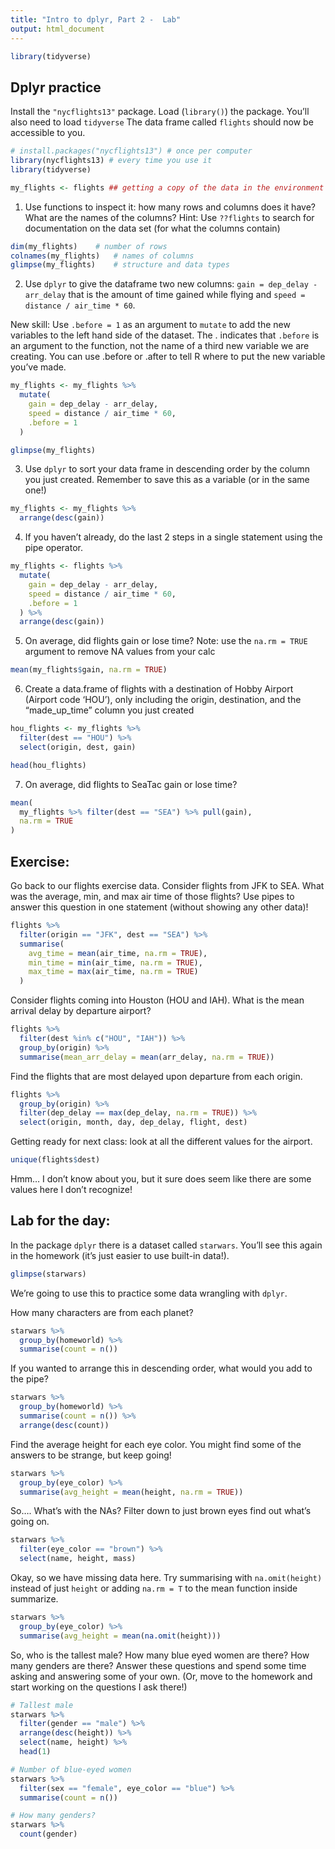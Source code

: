 ```yaml
---
title: "Intro to dplyr, Part 2 -  Lab"
output: html_document
---
```


```r
library(tidyverse)
```


## Dplyr practice

Install the `"nycflights13"` package. Load (`library()`) the package.
You'll also need to load `tidyverse` The data frame called `flights` should now be accessible to you.


```r
# install.packages("nycflights13") # once per computer 
library(nycflights13) # every time you use it
library(tidyverse)

my_flights <- flights ## getting a copy of the data in the environment
```


1. Use functions to inspect it: how many rows and columns does it have? What are the names of the columns? Hint: Use `??flights` to search for documentation on the data set (for what the columns contain)

```r
dim(my_flights)    # number of rows
colnames(my_flights)   # names of columns
glimpse(my_flights)    # structure and data types
```


2. Use `dplyr` to give the dataframe two new columns: `gain = dep_delay - arr_delay` that is the amount of time gained while flying and `speed = distance / air_time * 60`.

New skill: Use `.before = 1` as an argument to `mutate` to add the new variables to the left hand side of the dataset. The . indicates that `.before` is an argument to the function, not the name of a third new variable we are creating. You can use .before or .after to tell R where to put the new variable you've made.


```r
my_flights <- my_flights %>%
  mutate(
    gain = dep_delay - arr_delay,
    speed = distance / air_time * 60,
    .before = 1
  )

glimpse(my_flights)
```


3. Use `dplyr` to sort your data frame in descending order by the column you just created. Remember to save this as a variable (or in the same one!)

```r
my_flights <- my_flights %>%
  arrange(desc(gain))
```

4. If you haven't already, do the last 2 steps in a single statement using the pipe operator. 

```r
my_flights <- flights %>%
  mutate(
    gain = dep_delay - arr_delay,
    speed = distance / air_time * 60,
    .before = 1
  ) %>%
  arrange(desc(gain))
```


5. On average, did flights gain or lose time? Note: use the `na.rm = TRUE` argument to remove NA values from your calc

```r
mean(my_flights$gain, na.rm = TRUE)

```


6. Create a data.frame of flights with a destination of Hobby Airport (Airport code 'HOU'), only including the origin, destination, and the "made_up_time" column you just created

```r
hou_flights <- my_flights %>%
  filter(dest == "HOU") %>%
  select(origin, dest, gain)

head(hou_flights)
```


7. On average, did flights to SeaTac gain or lose time?


```r
mean(
  my_flights %>% filter(dest == "SEA") %>% pull(gain),
  na.rm = TRUE
)

```

  
## Exercise: 


Go back to our flights exercise data. Consider flights from JFK to SEA. What was the average, min, and max air time of those flights? Use pipes to answer this question in one statement (without showing any other data)!

```r
flights %>%
  filter(origin == "JFK", dest == "SEA") %>%
  summarise(
    avg_time = mean(air_time, na.rm = TRUE),
    min_time = min(air_time, na.rm = TRUE),
    max_time = max(air_time, na.rm = TRUE)
  )

```

Consider flights coming into Houston (HOU and IAH). What is the mean arrival delay by departure airport? 

```r
flights %>%
  filter(dest %in% c("HOU", "IAH")) %>%
  group_by(origin) %>%
  summarise(mean_arr_delay = mean(arr_delay, na.rm = TRUE))


```

Find the flights that are most delayed upon departure from each origin.

```r

flights %>%
  group_by(origin) %>%
  filter(dep_delay == max(dep_delay, na.rm = TRUE)) %>%
  select(origin, month, day, dep_delay, flight, dest)

```
Getting ready for next class: look at all the different values for the  airport.

```r
unique(flights$dest)

```

Hmm... I don't know about you, but it sure does seem like there are some values here I don't recognize! 


## Lab for the day:


In the package `dplyr` there is a dataset called `starwars`. You'll see this again in the homework (it's just easier to use built-in data!).

```r
glimpse(starwars)
```


We're going to use this to practice some data wrangling with `dplyr`. 


How many characters are from each planet?

```r
starwars %>%
  group_by(homeworld) %>%
  summarise(count = n())


```

If you wanted to arrange this in descending order, what would you add to the pipe? 

```r
starwars %>% 
  group_by(homeworld) %>%
  summarise(count = n()) %>%
  arrange(desc(count))
```

Find the average height for each eye color. You might find some of the answers to be strange, but keep going! 

```r
starwars %>%
  group_by(eye_color) %>%
  summarise(avg_height = mean(height, na.rm = TRUE))

```

So.... What's with the NAs? Filter down to just brown eyes find out what's going on. 


```r
starwars %>%
  filter(eye_color == "brown") %>%
  select(name, height, mass)

```

Okay, so we have missing data here. Try summarising with `na.omit(height)` instead of just `height` or adding `na.rm = T` to the mean function inside summarize. 


```r
starwars %>% 
  group_by(eye_color) %>%
  summarise(avg_height = mean(na.omit(height)))

```

So, who is the tallest male? How many blue eyed women are there? How many genders are there? Answer these questions and spend some time asking and answering some of your own. (Or, move to the homework and start working on the questions I ask there!)


```r
# Tallest male
starwars %>% 
  filter(gender == "male") %>%
  arrange(desc(height)) %>%
  select(name, height) %>%
  head(1)

# Number of blue-eyed women
starwars %>% 
  filter(sex == "female", eye_color == "blue") %>%
  summarise(count = n())

# How many genders?
starwars %>%
  count(gender)
```

